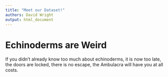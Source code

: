 ```yaml
---
title: "Meet our Dataset!"
authors: David Wright
output: html_document
---
```



# Echinoderms are Weird

If you didn't already know too much about echinoderms, it is now too late, the doors are locked, there is no escape, the Ambulacra will have you at all costs.
